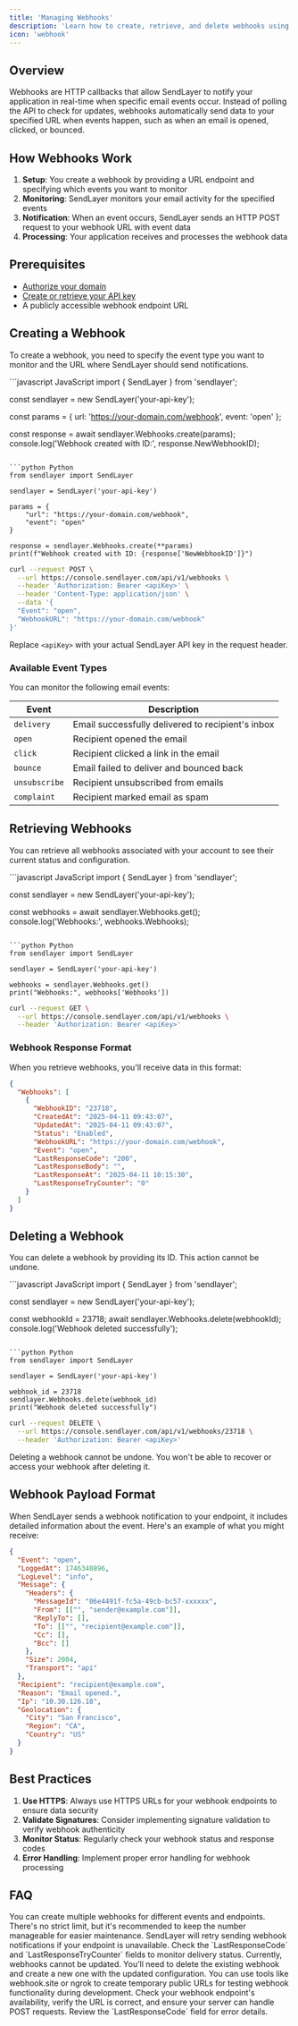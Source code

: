 ```yaml
---
title: 'Managing Webhooks'
description: 'Learn how to create, retrieve, and delete webhooks using the SendLayer API'
icon: 'webhook'
---
```


## Overview
Webhooks are HTTP callbacks that allow SendLayer to notify your application in real-time when specific email events occur. Instead of polling the API to check for updates, webhooks automatically send data to your specified URL when events happen, such as when an email is opened, clicked, or bounced.

## How Webhooks Work
1. **Setup**: You create a webhook by providing a URL endpoint and specifying which events you want to monitor
2. **Monitoring**: SendLayer monitors your email activity for the specified events
3. **Notification**: When an event occurs, SendLayer sends an HTTP POST request to your webhook URL with event data
4. **Processing**: Your application receives and processes the webhook data

## Prerequisites
- [Authorize your domain](https://sendlayer.com/docs/authorizing-your-domain/)
- [Create or retrieve your API key](https://sendlayer.com/docs/managing-api-keys/)
- A publicly accessible webhook endpoint URL

## Creating a Webhook
To create a webhook, you need to specify the event type you want to monitor and the URL where SendLayer should send notifications.

<CodeGroup>
```javascript JavaScript
import { SendLayer } from 'sendlayer';

const sendlayer = new SendLayer('your-api-key');

const params = {
  url: 'https://your-domain.com/webhook',
  event: 'open'
};

const response = await sendlayer.Webhooks.create(params);
console.log('Webhook created with ID:', response.NewWebhookID);
```

```python Python
from sendlayer import SendLayer

sendlayer = SendLayer('your-api-key')

params = {
    "url": "https://your-domain.com/webhook",
    "event": "open"
}

response = sendlayer.Webhooks.create(**params)
print(f"Webhook created with ID: {response['NewWebhookID']}")
```

```bash cURL
curl --request POST \
  --url https://console.sendlayer.com/api/v1/webhooks \
  --header 'Authorization: Bearer <apiKey>' \
  --header 'Content-Type: application/json' \
  --data '{
  "Event": "open",
  "WebhookURL": "https://your-domain.com/webhook"
}'
```
</CodeGroup>

<Warning>Replace `<apiKey>` with your actual SendLayer API key in the request header.</Warning>

### Available Event Types
You can monitor the following email events:

| Event | Description |
|-------|-------------|
| `delivery` | Email successfully delivered to recipient's inbox |
| `open` | Recipient opened the email |
| `click` | Recipient clicked a link in the email |
| `bounce` | Email failed to deliver and bounced back |
| `unsubscribe` | Recipient unsubscribed from emails |
| `complaint` | Recipient marked email as spam |

## Retrieving Webhooks
You can retrieve all webhooks associated with your account to see their current status and configuration.

<CodeGroup>
```javascript JavaScript
import { SendLayer } from 'sendlayer';

const sendlayer = new SendLayer('your-api-key');

const webhooks = await sendlayer.Webhooks.get();
console.log('Webhooks:', webhooks.Webhooks);
```

```python Python
from sendlayer import SendLayer

sendlayer = SendLayer('your-api-key')

webhooks = sendlayer.Webhooks.get()
print("Webhooks:", webhooks['Webhooks'])
```

```bash cURL
curl --request GET \
  --url https://console.sendlayer.com/api/v1/webhooks \
  --header 'Authorization: Bearer <apiKey>'
```
</CodeGroup>

### Webhook Response Format
When you retrieve webhooks, you'll receive data in this format:

```json
{
  "Webhooks": [
    {
      "WebhookID": "23718",
      "CreatedAt": "2025-04-11 09:43:07",
      "UpdatedAt": "2025-04-11 09:43:07",
      "Status": "Enabled",
      "WebhookURL": "https://your-domain.com/webhook",
      "Event": "open",
      "LastResponseCode": "200",
      "LastResponseBody": "",
      "LastResponseAt": "2025-04-11 10:15:30",
      "LastResponseTryCounter": "0"
    }
  ]
}
```

## Deleting a Webhook
You can delete a webhook by providing its ID. This action cannot be undone.

<CodeGroup>
```javascript JavaScript
import { SendLayer } from 'sendlayer';

const sendlayer = new SendLayer('your-api-key');

const webhookId = 23718;
await sendlayer.Webhooks.delete(webhookId);
console.log('Webhook deleted successfully');
```

```python Python
from sendlayer import SendLayer

sendlayer = SendLayer('your-api-key')

webhook_id = 23718
sendlayer.Webhooks.delete(webhook_id)
print("Webhook deleted successfully")
```

```bash cURL
curl --request DELETE \
  --url https://console.sendlayer.com/api/v1/webhooks/23718 \
  --header 'Authorization: Bearer <apiKey>'
```
</CodeGroup>

<Warning>Deleting a webhook cannot be undone. You won't be able to recover or access your webhook after deleting it.</Warning>

## Webhook Payload Format
When SendLayer sends a webhook notification to your endpoint, it includes detailed information about the event. Here's an example of what you might receive:

```json
{
  "Event": "open",
  "LoggedAt": 1746340896,
  "LogLevel": "info",
  "Message": {
    "Headers": {
      "MessageId": "06e4491f-fc5a-49cb-bc57-xxxxxx",
      "From": [["", "sender@example.com"]],
      "ReplyTo": [],
      "To": [["", "recipient@example.com"]],
      "Cc": [],
      "Bcc": []
    },
    "Size": 2004,
    "Transport": "api"
  },
  "Recipient": "recipient@example.com",
  "Reason": "Email opened.",
  "Ip": "10.30.126.18",
  "Geolocation": {
    "City": "San Francisco",
    "Region": "CA",
    "Country": "US"
  }
}
```

## Best Practices
1. **Use HTTPS**: Always use HTTPS URLs for your webhook endpoints to ensure data security
2. **Validate Signatures**: Consider implementing signature validation to verify webhook authenticity
3. **Monitor Status**: Regularly check your webhook status and response codes
4. **Error Handling**: Implement proper error handling for webhook processing

## FAQ
<AccordionGroup>
  <Accordion title="How many webhooks can I create?">
    You can create multiple webhooks for different events and endpoints. There's no strict limit, but it's recommended to keep the number manageable for easier maintenance.
  </Accordion>
  <Accordion title="What happens if my webhook endpoint is down?">
    SendLayer will retry sending webhook notifications if your endpoint is unavailable. Check the `LastResponseCode` and `LastResponseTryCounter` fields to monitor delivery status.
  </Accordion>
  <Accordion title="Can I update an existing webhook?">
    Currently, webhooks cannot be updated. You'll need to delete the existing webhook and create a new one with the updated configuration.
  </Accordion>
  <Accordion title="How do I test my webhook endpoint?">
    You can use tools like webhook.site or ngrok to create temporary public URLs for testing webhook functionality during development.
  </Accordion>
  <Accordion title="What should I do if webhooks stop working?">
    Check your webhook endpoint's availability, verify the URL is correct, and ensure your server can handle POST requests. Review the `LastResponseCode` field for error details.
  </Accordion>
</AccordionGroup>
